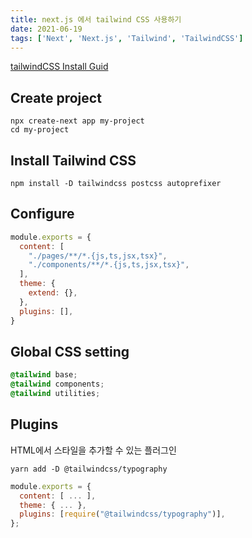 ```yaml
---
title: next.js 에서 tailwind CSS 사용하기
date: 2021-06-19
tags: ['Next', 'Next.js', 'Tailwind', 'TailwindCSS']
---
```


[tailwindCSS Install Guid](https://tailwindcss.com/docs/guides/nextjs)

## Create project

```
npx create-next app my-project
cd my-project
```

## Install Tailwind CSS

```
npm install -D tailwindcss postcss autoprefixer
```

## Configure

```js:tailwind.config.js
module.exports = {
  content: [
    "./pages/**/*.{js,ts,jsx,tsx}",
    "./components/**/*.{js,ts,jsx,tsx}",
  ],
  theme: {
    extend: {},
  },
  plugins: [],
}
```

## Global CSS setting

```:globals.css
@tailwind base;
@tailwind components;
@tailwind utilities;
```

## Plugins

HTML에서 스타일을 추가할 수 있는 플러그인

```
yarn add -D @tailwindcss/typography
```

```js:tailwind.config.js
module.exports = {
  content: [ ... ],
  theme: { ... },
  plugins: [require("@tailwindcss/typography")],
};
```
